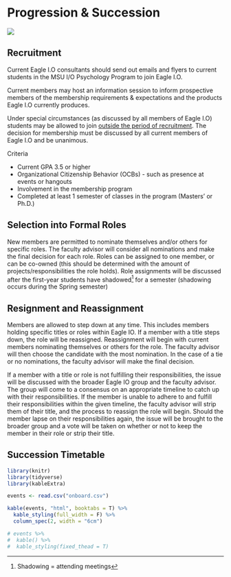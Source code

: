 # Progression & Succession

![](images/replacements.PNG)

## Recruitment 

Current Eagle I.O consultants should send out emails and flyers to current students in the MSU I/O Psychology Program to join Eagle I.O.

Current members may host an information session to inform prospective members of the membership requirements & expectations and the products Eagle I.O currently produces. 

Under special circumstances (as discussed by all members of Eagle I.O) students may be allowed to join [outside the period of recruitment](#late). The decision for membership must be discussed by all current members of Eagle I.O and be unanimous.

Criteria  

+ Current GPA 3.5 or higher
+ Organizational Citizenship Behavior (OCBs) - such as presence at events or hangouts
+ Involvement in the membership program
+ Completed at least 1 semester of classes in the program (Masters' or Ph.D.)


## Selection into Formal Roles

New members are permitted to nominate themselves and/or others for specific roles. The faculty advisor will consider all nominations and make the final decision for each role. Roles can be assigned to one member, or can be co-owned (this should be determined with the amount of projects/responsibilities the role holds). Role assignments will be discussed after the first-year students have shadowed[^footie] for a semester (shadowing occurs during the Spring semester)

[^footie]:Shadowing = attending meetings


## Resignment and Reassignment

Members are allowed to step down at any time. This includes members holding specific titles or roles within Eagle IO. If a member with a title steps down, the role will be reassigned. Reassignment will begin with current members nominating themselves or others for the role. The faculty advisor will then choose the candidate with the most nomination. In the case of a tie or no nominations, the faculty advisor will make the final decision.

If a member with a title or role is not fulfilling their responsibilities, the issue will be discussed with the broader Eagle IO group and the faculty advisor. The group will come to a consensus on an appropriate timeline to catch up with their responsibilities. If the member is unable to adhere to and fulfill their responsibilities within the given timeline, the faculty advisor will strip them of their title, and the process to reassign the role will begin. Should the member lapse on their responsibilities again, the issue will be brought to the broader group and a vote will be taken on whether or not to keep the member in their role or strip their title.

## Succession Timetable{#timetable}

```r

library(knitr)
library(tidyverse)
library(kableExtra)

events <- read.csv("onboard.csv")

kable(events, "html", booktabs = T) %>%
  kable_styling(full_width = F) %>%
  column_spec(2, width = "6cm")

# events %>%
#  kable() %>%
#  kable_styling(fixed_thead = T)

```

